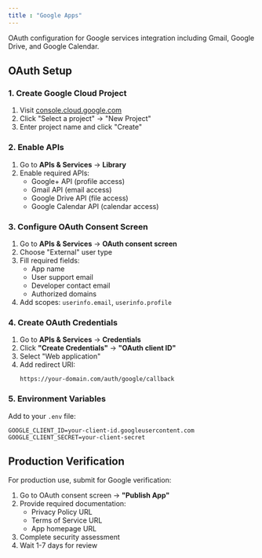 ```yaml
---
title : "Google Apps"
---
```


OAuth configuration for Google services integration including Gmail, Google Drive, and Google Calendar.

## OAuth Setup

### 1. Create Google Cloud Project
1. Visit [console.cloud.google.com](https://console.cloud.google.com/)
2. Click "Select a project" → "New Project"
3. Enter project name and click "Create"

### 2. Enable APIs
1. Go to **APIs & Services** → **Library**
2. Enable required APIs:
   - Google+ API (profile access)
   - Gmail API (email access)
   - Google Drive API (file access)
   - Google Calendar API (calendar access)

### 3. Configure OAuth Consent Screen
1. Go to **APIs & Services** → **OAuth consent screen**
2. Choose "External" user type
3. Fill required fields:
   - App name
   - User support email
   - Developer contact email
   - Authorized domains
4. Add scopes: `userinfo.email`, `userinfo.profile`

### 4. Create OAuth Credentials
1. Go to **APIs & Services** → **Credentials**
2. Click **"Create Credentials"** → **"OAuth client ID"**
3. Select "Web application"
4. Add redirect URI:
   ```
   https://your-domain.com/auth/google/callback
   ```

### 5. Environment Variables
Add to your `.env` file:

```env
GOOGLE_CLIENT_ID=your-client-id.googleusercontent.com
GOOGLE_CLIENT_SECRET=your-client-secret
```

## Production Verification

For production use, submit for Google verification:
1. Go to OAuth consent screen → **"Publish App"**
2. Provide required documentation:
   - Privacy Policy URL
   - Terms of Service URL
   - App homepage URL
3. Complete security assessment
4. Wait 1-7 days for review